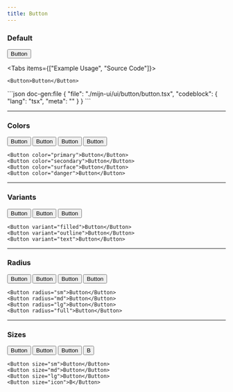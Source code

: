 ```yaml
---
title: Button
---
```


 
### Default

<ComponentPreview>
  <Button>Button</Button>
</ComponentPreview>

<Tabs items={["Example Usage", "Source Code"]}>
  <Tab value="Example Usage">
  ```tsx
  <Button>Button</Button>
  ```
  </Tab>
  <Tab value="Source Code">
  ```json doc-gen:file
    {
      "file": "./mijn-ui/ui/button/button.tsx",
      "codeblock": {
        "lang": "tsx",
        "meta": ""
      }
    }
  ```
</Tab>
</Tabs>

---

### Colors

<ComponentPreview>
  <Button color="primary">Button</Button>
  <Button color="secondary">Button</Button>
  <Button color="surface">Button</Button>
  <Button color="danger">Button</Button>
</ComponentPreview>

```tsx
<Button color="primary">Button</Button>
<Button color="secondary">Button</Button>
<Button color="surface">Button</Button>
<Button color="danger">Button</Button>
```

---

### Variants

<ComponentPreview>
  <Button variant="filled">Button</Button>
  <Button variant="outline">Button</Button>
  <Button variant="text">Button</Button>
</ComponentPreview>

```tsx
<Button variant="filled">Button</Button>
<Button variant="outline">Button</Button>
<Button variant="text">Button</Button>
```

---

### Radius

<ComponentPreview>
  <Button radius="sm">Button</Button>
  <Button radius="md">Button</Button>
  <Button radius="lg">Button</Button>
  <Button radius="full">Button</Button>
</ComponentPreview>

```tsx
<Button radius="sm">Button</Button>
<Button radius="md">Button</Button>
<Button radius="lg">Button</Button>
<Button radius="full">Button</Button>
```

---

### Sizes

<ComponentPreview>
  <Button size="sm">Button</Button>
  <Button size="md">Button</Button>
  <Button size="lg">Button</Button>
  <Button size="icon">B</Button>
</ComponentPreview>

```tsx
<Button size="sm">Button</Button>
<Button size="md">Button</Button>
<Button size="lg">Button</Button>
<Button size="icon">B</Button>
```
